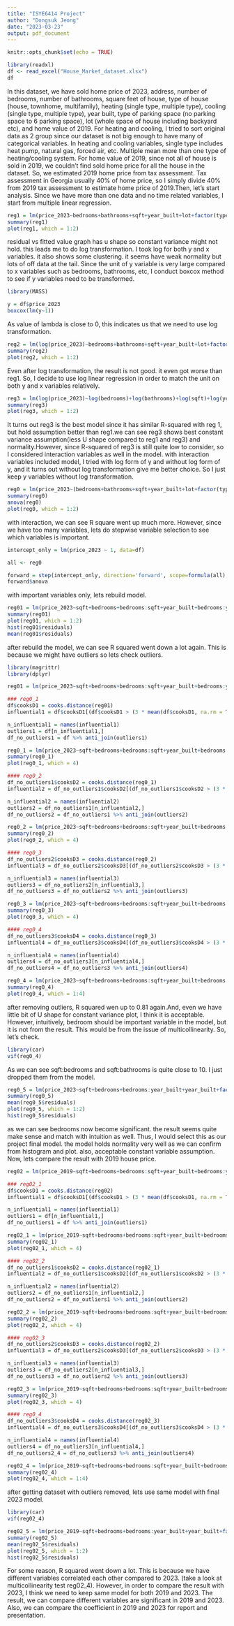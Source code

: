 ---
title: "ISYE6414 Project"
author: "Dongsuk Jeong"
date: "2023-03-23"
output: pdf_document
---

```{r setup, include=FALSE}
knitr::opts_chunk$set(echo = TRUE)
```

```{r}
library(readxl)
df <- read_excel("House_Market_dataset.xlsx")
df
```
In this dataset, we have sold home price of 2023, address, number of bedrooms, number of bathrooms, square feet of house, type of house (house, townhome, multifamily), heating (single type, multiple type), cooling (single type, multiple type), year built, type of parking space (no parking space to 6 parking space), lot (whole space of house including backyard etc), and home value of 2019. For heating and cooling, I tried to sort original data as 2 group since our dataset is not big enough to have many of categorical variables. In heating and cooling variables, single type includes heat pump, natural gas, forced air, etc. Multiple mean more than one type of heating/cooling system. For home value of 2019, since not all of house is sold in 2019, we couldn't find sold home price for all the house in the dataset. So, we estimated 2019 home price from tax assessment. Tax assessment in Georgia usually 40% of home price, so I simply divide 40% from 2019 tax assessment to estimate home price of 2019.Then, let's start analysis. Since we have more than one data and no time related variables, I start from multiple linear regression.

```{r}
reg1 = lm(price_2023~bedrooms+bathrooms+sqft+year_built+lot+factor(type)+factor(heating)+factor(cooling)+factor(parking), data=df)
summary(reg1)
plot(reg1, which = 1:2)
```
residual vs fitted value graph has u shape so constant variance might not hold. this leads me to do log transformation. I took log for both y and x variables. it also shows some clustering. it seems have weak normality but lots of off data at the tail. Since the unit of y variable is very large compared to x variables such as bedrooms, bathrooms, etc, I conduct boxcox method to see if y variables need to be transformed.

```{r}
library(MASS)

y = df$price_2023
boxcox(lm(y~1))
```
As value of lambda is close to 0, this indicates us that we need to use log transformation. 

```{r}
reg2 = lm(log(price_2023)~bedrooms+bathrooms+sqft+year_built+lot+factor(type)+factor(heating)+factor(cooling)+factor(parking), data=df)
summary(reg2)
plot(reg2, which = 1:2)
```
Even after log transformation, the result is not good. it even got worse than reg1. So, I decide to use log linear regression in order to match the unit on both y and x variables relatively.

```{r}
reg3 = lm(log(price_2023)~log(bedrooms)+log(bathrooms)+log(sqft)+log(year_built)+log(lot)+factor(type)+factor(heating)+factor(cooling)+factor(parking), data=df)
summary(reg3)
plot(reg3, which = 1:2)
```
It turns out reg3 is the best model since it has similar R-squared with reg 1, but hold assumption better than reg1.we can see reg3 shows best constant variance assumption(less U shape compared to reg1 and reg3) and normality.However, since R-squared of reg3 is still quite low to consider, so I considered interaction variables as well in the model. with interaction variables included model, I tried with log form of y and without log form of y, and it turns out without log transformation give me better choice. So I just keep y variables without log transformation.

```{r}
reg0 = lm(price_2023~(bedrooms+bathrooms+sqft+year_built+lot+factor(type)+factor(heating)+factor(cooling)+factor(parking))^2, data=df)
summary(reg0)
anova(reg0)
plot(reg0, which = 1:2)
```
with interaction, we can see R square went up much more. However, since we have too many variables, lets do stepwise variable selection to see which variables is important.

```{r}
intercept_only = lm(price_2023 ~ 1, data=df)

all <- reg0

forward = step(intercept_only, direction='forward', scope=formula(all), trace=0)
forward$anova
```
with important variables only, lets rebuild model.

```{r}
reg01 = lm(price_2023~sqft+bedrooms+bedrooms:sqft+year_built+bedrooms:year_built+factor(type)+year_built:factor(type)+bathrooms+bathrooms:sqft, data=df)
summary(reg01)
plot(reg01, which = 1:2)
hist(reg01$residuals)
mean(reg01$residuals)
```
after rebuild the model, we can see R squared went down a lot again. This is because we might have outliers so lets check outliers.

```{r}
library(magrittr)
library(dplyr)

reg01 = lm(price_2023~sqft+bedrooms+bedrooms:sqft+year_built+bedrooms:year_built+factor(type)+year_built:factor(type)+bathrooms+ bathrooms:sqft, data=df)

### reg0_1
df$cooksD1 = cooks.distance(reg01)
influential1 = df$cooksD1[(df$cooksD1 > (3 * mean(df$cooksD1, na.rm = TRUE)))]

n_influential1 = names(influential1)
outliers1 = df[n_influential1,]
df_no_outliers1 = df %>% anti_join(outliers1)

reg0_1 = lm(price_2023~sqft+bedrooms+bedrooms:sqft+year_built+bedrooms:year_built+factor(type)+year_built:factor(type)+bathrooms+ bathrooms:sqft,data=df_no_outliers1)
summary(reg0_1)
plot(reg0_1, which = 4)

#### reg0_2
df_no_outliers1$cooksD2 = cooks.distance(reg0_1)
influential2 = df_no_outliers1$cooksD2[(df_no_outliers1$cooksD2 > (3 * mean(df_no_outliers1$cooksD2, na.rm = TRUE)))]

n_influential2 = names(influential2)
outliers2 = df_no_outliers1[n_influential2,]
df_no_outliers2 = df_no_outliers1 %>% anti_join(outliers2)

reg0_2 = lm(price_2023~sqft+bedrooms+bedrooms:sqft+year_built+bedrooms:year_built+factor(type)+year_built:factor(type)+bathrooms+ bathrooms:sqft,data=df_no_outliers2)
summary(reg0_2)
plot(reg0_2, which = 4)

#### reg0_3
df_no_outliers2$cooksD3 = cooks.distance(reg0_2)
influential3 = df_no_outliers2$cooksD3[(df_no_outliers2$cooksD3 > (3 * mean(df_no_outliers2$cooksD3, na.rm = TRUE)))]

n_influential3 = names(influential3)
outliers3 = df_no_outliers2[n_influential3,]
df_no_outliers3 = df_no_outliers2 %>% anti_join(outliers3)

reg0_3 = lm(price_2023~sqft+bedrooms+bedrooms:sqft+year_built+bedrooms:year_built+factor(type)+year_built:factor(type)+bathrooms+ bathrooms:sqft,data=df_no_outliers3)
summary(reg0_3)
plot(reg0_3, which = 4)

#### reg0_4
df_no_outliers3$cooksD4 = cooks.distance(reg0_3)
influential4 = df_no_outliers3$cooksD4[(df_no_outliers3$cooksD4 > (3 * mean(df_no_outliers3$cooksD4, na.rm = TRUE)))]

n_influential4 = names(influential4)
outliers4 = df_no_outliers3[n_influential4,]
df_no_outliers4 = df_no_outliers3 %>% anti_join(outliers4)

reg0_4 = lm(price_2023~sqft+bedrooms+bedrooms:sqft+year_built+bedrooms:year_built+factor(type)+year_built:factor(type)+bathrooms+ bathrooms:sqft,data=df_no_outliers4)
summary(reg0_4)
plot(reg0_4, which = 1:4)
```
after removing outliers, R squared wen up to 0.81 again.And, even we have little bit of U shape for constant variance plot, I think it is acceptable. However, intuitively, bedroom should be important variable in the model, but it is not from the result. This would be from the issue of multicollinearity. So, let's check.

```{r}
library(car)
vif(reg0_4)
```
As we can see sqft:bedrooms and sqft:bathrooms is quite close to 10. I just dropped them from the model.

```{r}
reg0_5 = lm(price_2023~sqft+bedrooms+bedrooms:year_built+year_built+factor(type)+year_built:factor(type)+bathrooms,data=df_no_outliers4)
summary(reg0_5)
mean(reg0_5$residuals)
plot(reg0_5, which = 1:2)
hist(reg0_5$residuals)
```
as we can see bedrooms now become significant. the result seems quite make sense and match with intuition as well. Thus, I would select this as our project final model. the model holds normality very well as we can confirm from histogram and plot. also, acceptable constant variable assumption. Now, lets compare the result with 2019 house price.

```{r}
reg02 = lm(price_2019~sqft+bedrooms+bedrooms:sqft+year_built+bedrooms:year_built+factor(type)+year_built:factor(type)+bathrooms+ bathrooms:sqft, data=df)

### reg02_1
df$cooksD1 = cooks.distance(reg02)
influential1 = df$cooksD1[(df$cooksD1 > (3 * mean(df$cooksD1, na.rm = TRUE)))]

n_influential1 = names(influential1)
outliers1 = df[n_influential1,]
df_no_outliers1 = df %>% anti_join(outliers1)

reg02_1 = lm(price_2019~sqft+bedrooms+bedrooms:sqft+year_built+bedrooms:year_built+factor(type)+year_built:factor(type)+bathrooms+ bathrooms:sqft,data=df_no_outliers1)
summary(reg02_1)
plot(reg02_1, which = 4)

#### reg02_2
df_no_outliers1$cooksD2 = cooks.distance(reg02_1)
influential2 = df_no_outliers1$cooksD2[(df_no_outliers1$cooksD2 > (3 * mean(df_no_outliers1$cooksD2, na.rm = TRUE)))]

n_influential2 = names(influential2)
outliers2 = df_no_outliers1[n_influential2,]
df_no_outliers2 = df_no_outliers1 %>% anti_join(outliers2)

reg02_2 = lm(price_2019~sqft+bedrooms+bedrooms:sqft+year_built+bedrooms:year_built+factor(type)+year_built:factor(type)+bathrooms+ bathrooms:sqft,data=df_no_outliers2)
summary(reg02_2)
plot(reg02_2, which = 4)

#### reg02_3
df_no_outliers2$cooksD3 = cooks.distance(reg02_2)
influential3 = df_no_outliers2$cooksD3[(df_no_outliers2$cooksD3 > (3 * mean(df_no_outliers2$cooksD3, na.rm = TRUE)))]

n_influential3 = names(influential3)
outliers3 = df_no_outliers2[n_influential3,]
df_no_outliers3 = df_no_outliers2 %>% anti_join(outliers3)

reg02_3 = lm(price_2019~sqft+bedrooms+bedrooms:sqft+year_built+bedrooms:year_built+factor(type)+year_built:factor(type)+bathrooms+ bathrooms:sqft,data=df_no_outliers3)
summary(reg02_3)
plot(reg02_3, which = 4)

#### reg0_4
df_no_outliers3$cooksD4 = cooks.distance(reg02_3)
influential4 = df_no_outliers3$cooksD4[(df_no_outliers3$cooksD4 > (3 * mean(df_no_outliers3$cooksD4, na.rm = TRUE)))]

n_influential4 = names(influential4)
outliers4 = df_no_outliers3[n_influential4,]
df_no_outliers2_4 = df_no_outliers3 %>% anti_join(outliers4)

reg02_4 = lm(price_2019~sqft+bedrooms+bedrooms:sqft+year_built+bedrooms:year_built+factor(type)+year_built:factor(type)+bathrooms+ bathrooms:sqft,data=df_no_outliers2_4)
summary(reg02_4)
plot(reg02_4, which = 1:4)
```
after getting dataset with outliers removed, lets use same model with final 2023 model.

```{r}
library(car)
vif(reg02_4)
```

```{r}
reg02_5 = lm(price_2019~sqft+bedrooms+bedrooms:year_built+year_built+factor(type)+year_built:factor(type)+bathrooms,data=df_no_outliers2_4)
summary(reg02_5)
mean(reg02_5$residuals)
plot(reg02_5, which = 1:2)
hist(reg02_5$residuals)
```
For some reason, R squared went down a lot. This is because we have different variables correlated each other compared to 2023. (take a look at multicollinearity test reg02_4). However, in order to compare the result with 2023, I think we need to keep same model for both 2019 and 2023. The result, we can compare different variables are significant in 2019 and 2023. Also, we can compare the coefficient in 2019 and 2023 for report and presentation.




